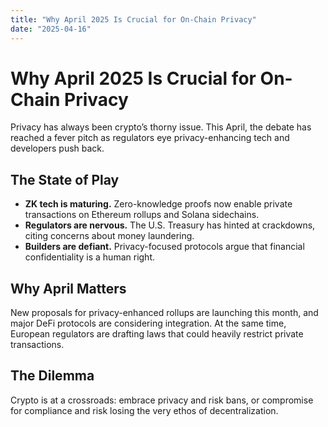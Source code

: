 ```yaml
---
title: "Why April 2025 Is Crucial for On-Chain Privacy"
date: "2025-04-16"
---
```


# Why April 2025 Is Crucial for On-Chain Privacy

Privacy has always been crypto’s thorny issue. This April, the debate has reached a fever pitch as regulators eye privacy-enhancing tech and developers push back.

## The State of Play

- **ZK tech is maturing.** Zero-knowledge proofs now enable private transactions on Ethereum rollups and Solana sidechains.  
- **Regulators are nervous.** The U.S. Treasury has hinted at crackdowns, citing concerns about money laundering.  
- **Builders are defiant.** Privacy-focused protocols argue that financial confidentiality is a human right.  

## Why April Matters

New proposals for privacy-enhanced rollups are launching this month, and major DeFi protocols are considering integration. At the same time, European regulators are drafting laws that could heavily restrict private transactions.

## The Dilemma

Crypto is at a crossroads: embrace privacy and risk bans, or compromise for compliance and risk losing the very ethos of decentralization.

